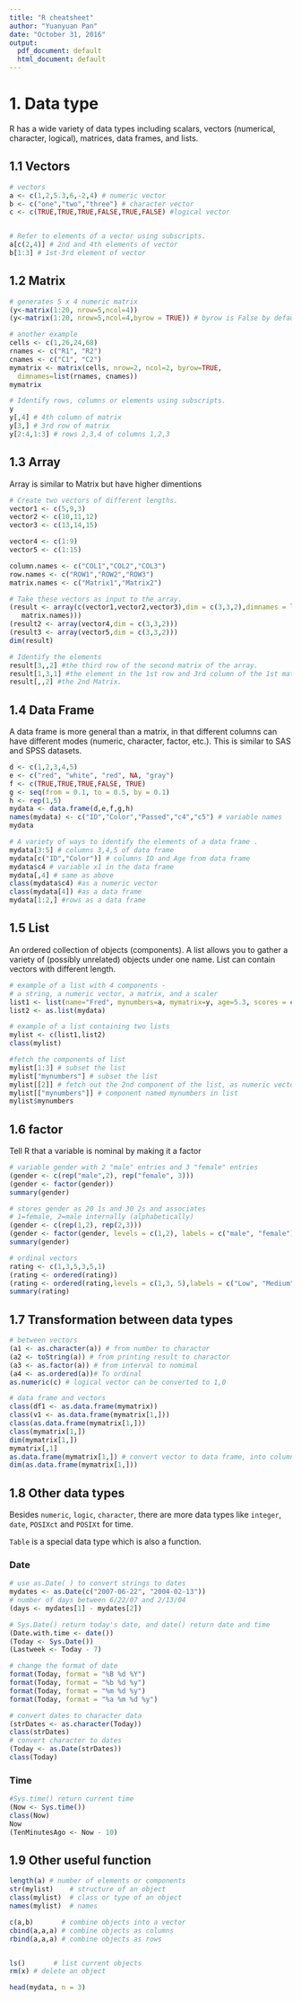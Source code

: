 ```yaml
---
title: "R cheatsheet"
author: "Yuanyuan Pan"
date: "October 31, 2016"
output:
  pdf_document: default
  html_document: default
---
```

# 1.  Data type
R has a wide variety of data types including scalars, vectors (numerical, character, logical), matrices, data frames, and lists.

## 1.1 Vectors
```r
# vectors
a <- c(1,2,5.3,6,-2,4) # numeric vector
b <- c("one","two","three") # character vector
c <- c(TRUE,TRUE,TRUE,FALSE,TRUE,FALSE) #logical vector


# Refer to elements of a vector using subscripts.
a[c(2,4)] # 2nd and 4th elements of vector
b[1:3] # 1st-3rd element of vector
```

## 1.2 Matrix

```r
# generates 5 x 4 numeric matrix 
(y<-matrix(1:20, nrow=5,ncol=4))
(y<-matrix(1:20, nrow=5,ncol=4,byrow = TRUE)) # byrow is False by default

# another example
cells <- c(1,26,24,68)
rnames <- c("R1", "R2")
cnames <- c("C1", "C2") 
mymatrix <- matrix(cells, nrow=2, ncol=2, byrow=TRUE,
  dimnames=list(rnames, cnames))
mymatrix

# Identify rows, columns or elements using subscripts.
y
y[,4] # 4th column of matrix
y[3,] # 3rd row of matrix 
y[2:4,1:3] # rows 2,3,4 of columns 1,2,3
```

## 1.3 Array

Array is similar to Matrix but have higher dimentions

```r
# Create two vectors of different lengths.
vector1 <- c(5,9,3)
vector2 <- c(10,11,12)
vector3 <- c(13,14,15)

vector4 <- c(1:9)
vector5 <- c(1:15)

column.names <- c("COL1","COL2","COL3")
row.names <- c("ROW1","ROW2","ROW3")
matrix.names <- c("Matrix1","Matrix2")

# Take these vectors as input to the array.
(result <- array(c(vector1,vector2,vector3),dim = c(3,3,2),dimnames = list(row.names,column.names,
   matrix.names)))
(result2 <- array(vector4,dim = c(3,3,2)))
(result3 <- array(vector5,dim = c(3,3,2)))
dim(result)

# Identify the elements
result[3,,2] #the third row of the second matrix of the array.
result[1,3,1] #the element in the 1st row and 3rd column of the 1st matrix.
result[,,2] #the 2nd Matrix.

```

## 1.4 Data Frame

A data frame is more general than a matrix, in that different columns can have different modes (numeric, character, factor, etc.). This is similar to SAS and SPSS datasets.

```r
d <- c(1,2,3,4,5)
e <- c("red", "white", "red", NA, "gray")
f <- c(TRUE,TRUE,TRUE,FALSE, TRUE)
g <- seq(from = 0.1, to = 0.5, by = 0.1)
h <- rep(1,5)
mydata <- data.frame(d,e,f,g,h)
names(mydata) <- c("ID","Color","Passed","c4","c5") # variable names
mydata

# A variety of ways to identify the elements of a data frame .
mydata[3:5] # columns 3,4,5 of data frame
mydata[c("ID","Color")] # columns ID and Age from data frame
mydata$c4 # variable x1 in the data frame
mydata[,4] # same as above
class(mydata$c4) #as a numeric vector
class(mydata[4]) #as a data frame
mydata[1:2,] #rows as a data frame
```

## 1.5 List

An ordered collection of objects (components). A list allows you to gather a variety of (possibly unrelated) objects under one name. List can contain vectors with different length.

```r
# example of a list with 4 components - 
# a string, a numeric vector, a matrix, and a scaler 
list1 <- list(name="Fred", mynumbers=a, mymatrix=y, age=5.3, scores = c(1:4) )
list2 <- as.list(mydata)

# example of a list containing two lists 
mylist <- c(list1,list2)
class(mylist)

#fetch the components of list
mylist[1:3] # subset the list
mylist["mynumbers"] # subset the list
mylist[[2]] # fetch out the 2nd component of the list, as numeric vector
mylist[["mynumbers"]] # component named mynumbers in list
mylist$mynumbers

```

## 1.6 factor

Tell R that a variable is nominal by making it a factor

```r
# variable gender with 2 "male" entries and 3 "female" entries 
(gender <- c(rep("male",2), rep("female", 3)))
(gender <- factor(gender))
summary(gender)

# stores gender as 20 1s and 30 2s and associates
# 1=female, 2=male internally (alphabetically)
(gender <- c(rep(1,2), rep(2,3)))
(gender <- factor(gender, levels = c(1,2), labels = c("male", "female")))
summary(gender)

# ordinal vectors
rating <- c(1,3,5,3,5,1)
(rating <- ordered(rating))
(rating <- ordered(rating,levels = c(1,3, 5),labels = c("Low", "Medium", "High")))
summary(rating)
```

## 1.7 Transformation between data types

```r
# between vectors
(a1 <- as.character(a)) # from number to charactor 
(a2 <- toString(a)) # from printing result to charactor
(a3 <- as.factor(a)) # from interval to nomimal 
(a4 <- as.ordered(a))# To ordinal 
as.numeric(c) # logical vector can be converted to 1,0

# data frame and vectors
class(df1 <- as.data.frame(mymatrix))
class(v1 <- as.data.frame(mymatrix[1,]))
class(as.data.frame(mymatrix[1,]))
class(mymatrix[1,])
dim(mymatrix[1,])
mymatrix[,1]
as.data.frame(mymatrix[1,]) # convert vector to data frame, into columns
dim(as.data.frame(mymatrix[1,]))

```

## 1.8 Other data types

Besides `numeric`, `logic`, `character`, there are more data types like `integer`, `date`, `POSIXct` and `POSIXt` for time. 

`Table` is a special data type which is also a function. 

### Date

```r
# use as.Date( ) to convert strings to dates 
mydates <- as.Date(c("2007-06-22", "2004-02-13"))
# number of days between 6/22/07 and 2/13/04 
(days <- mydates[1] - mydates[2])

# Sys.Date() return today's date, and date() return date and time
(Date.with.time <- date())
(Today <- Sys.Date())
(Lastweek <- Today - 7)

# change the format of date
format(Today, format = "%B %d %Y")
format(Today, format = "%b %d %y")
format(Today, format = "%m %d %y")
format(Today, format = "%a %m %d %y")

# convert dates to character data
(strDates <- as.character(Today))
class(strDates)
# convert character to dates
(Today <- as.Date(strDates))
class(Today)
```

### Time

```r
#Sys.time() return current time
(Now <- Sys.time())
class(Now)
Now
(TenMinutesAgo <- Now - 10)
```



## 1.9 Other useful function
```r
length(a) # number of elements or components
str(mylist)    # structure of an object 
class(mylist)  # class or type of an object
names(mylist)  # names

c(a,b)       # combine objects into a vector
cbind(a,a,a) # combine objects as columns
rbind(a,a,a) # combine objects as rows 


ls()       # list current objects
rm(x) # delete an object

head(mydata, n = 3)
```

